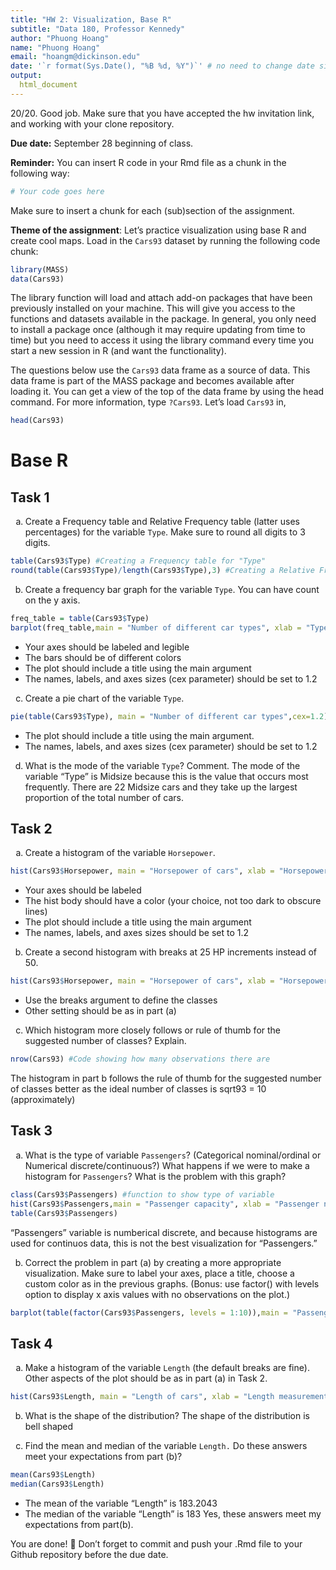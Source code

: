 ```yaml
---
title: "HW 2: Visualization, Base R"
subtitle: "Data 180, Professor Kennedy"
author: "Phuong Hoang"
name: "Phuong Hoang"
email: "hoangm@dickinson.edu"
date: '`r format(Sys.Date(), "%B %d, %Y")`' # no need to change date since this line grabs today's date
output: 
  html_document
---
```

20/20. Good job. 
Make sure that you have accepted the hw invitation link, and working with your clone repository.

**Due date:** September 28 beginning of class.

**Reminder:** You can insert R code in your Rmd file as a chunk in the following way:
```r
# Your code goes here
```
Make sure to insert a chunk for each (sub)section of the assignment.

**Theme of the assignment**: Let's practice visualization using base R and create cool maps. Load in the `Cars93` dataset by running the following code chunk:

```r
library(MASS)
data(Cars93)
```


The library function will load and attach add-on packages that have been previously installed on your machine. This will give you access to the functions and datasets available in the package. In general, you only need to install a package once (although it may require updating from time to time) but you need to access it using the library command every time you start a new session in R (and want the functionality). 

The questions below use the `Cars93` data frame as a source of data. This data frame is part of the MASS package and becomes available after loading it. You can get a view of the top of the data frame by using the head command. For more information, type `?Cars93`. Let's load `Cars93` in,
```r
head(Cars93)
```

# Base R
## Task 1

a) Create a Frequency table and Relative Frequency table (latter uses percentages) for the variable `Type`. Make sure to round all digits to 3 digits.
```r
table(Cars93$Type) #Creating a Frequency table for "Type"
round(table(Cars93$Type)/length(Cars93$Type),3) #Creating a Relative Frequency table for "Type", rounded to 3 digits after decimal point
```
b) Create a frequency bar graph for the variable `Type`. You can have count on the y axis.
```r
freq_table = table(Cars93$Type)
barplot(freq_table,main = "Number of different car types", xlab = "Type of cars", ylab = "Count",col = 1:6,cex.axis = 1.2, cex.names = 1.2) #Plotting the bar graph #Note: for the color, I am assigning each color from 1-6

```

*	Your axes should be labeled and legible
*	The bars should be of different colors
*	The plot should include a title using the main argument
*	The names, labels, and axes sizes (cex parameter) should be set to 1.2

c) Create a pie chart of the variable `Type`.
```r
pie(table(Cars93$Type), main = "Number of different car types",cex=1.2)
```

* The plot should include a title using the main argument.
*	The names, labels, and axes sizes (cex parameter) should be set to 1.2

d) What is the mode of the variable `Type`? Comment.
The mode of the variable "Type" is Midsize because this is the value that occurs most frequently. There are 22 Midsize cars and they take up the largest proportion of the total number of cars.

## Task 2 
a) Create a histogram of the variable `Horsepower`.
```r
hist(Cars93$Horsepower, main = "Horsepower of cars", xlab = "Horsepower measurement ", col = "pink", border = "black", cex = 1.2) 
```

*	Your axes should be labeled
*	The hist body should have a color (your choice, not too dark to obscure lines) 
*	The plot should include a title using the main argument
*	The names, labels, and axes sizes should be set to 1.2

b) Create a second histogram with breaks at 25 HP increments instead of 50.
```r
hist(Cars93$Horsepower, main = "Horsepower of cars", xlab = "Horsepower measurement ",col = "yellow", border = "black",breaks = seq(50,300,by = 25), cex = 1.2) 
```

* Use the breaks argument to define the classes
* Other setting should be as in part (a)

c) Which histogram more closely follows or rule of thumb for the suggested number of classes? Explain.
```r
nrow(Cars93) #Code showing how many observations there are
```
The histogram in part b follows the rule of thumb for the suggested number of classes better as the ideal number of classes is sqrt93 = 10 (approximately)


## Task 3 
a) What is the type of variable `Passengers`? (Categorical nominal/ordinal or Numerical discrete/continuous?) What happens if we were to make a histogram for `Passengers`? What is the problem with this graph?
```r
class(Cars93$Passengers) #function to show type of variable
hist(Cars93$Passengers,main = "Passenger capacity", xlab = "Passenger number ", col = "blue", border = "black", cex = 1.2) 
table(Cars93$Passengers)
```
"Passengers" variable is numberical discrete, and because histograms are used for continuos data, this is not the best visualization for "Passengers."


b) Correct the problem in part (a) by creating a more appropriate visualization. Make sure to label your axes, place a title, choose a custom color as in the previous graphs. (Bonus: use factor() with levels option to display x axis values with no observations on the plot.)
```r
barplot(table(factor(Cars93$Passengers, levels = 1:10)),main = "Passenger Capacity", xlab = "Number of passengers", ylab = "Number of capable cars",cex.axis = 1.2, cex.names = 1.2) #Levels shows even the categories that don't exist
```

## Task 4 
a) Make a histogram of the variable `Length` (the default breaks are fine). Other aspects of the plot should be as in part (a) in Task 2.
```r
hist(Cars93$Length, main = "Length of cars", xlab = "Length measurement ", col = "purple", border = "black", cex = 1.2)
```

b) What is the shape of the distribution?
The shape of the distribution is bell shaped

c) Find the mean and median of the variable `Length.` Do these answers meet your expectations from part (b)?
```r
mean(Cars93$Length)
median(Cars93$Length)
```
- The mean of the variable "Length" is 183.2043
- The median of the variable "Length" is 183
Yes, these answers meet my expectations from part(b).


You are done! 🏁 Don't forget to commit and push your .Rmd file to your Github repository before the due date.


